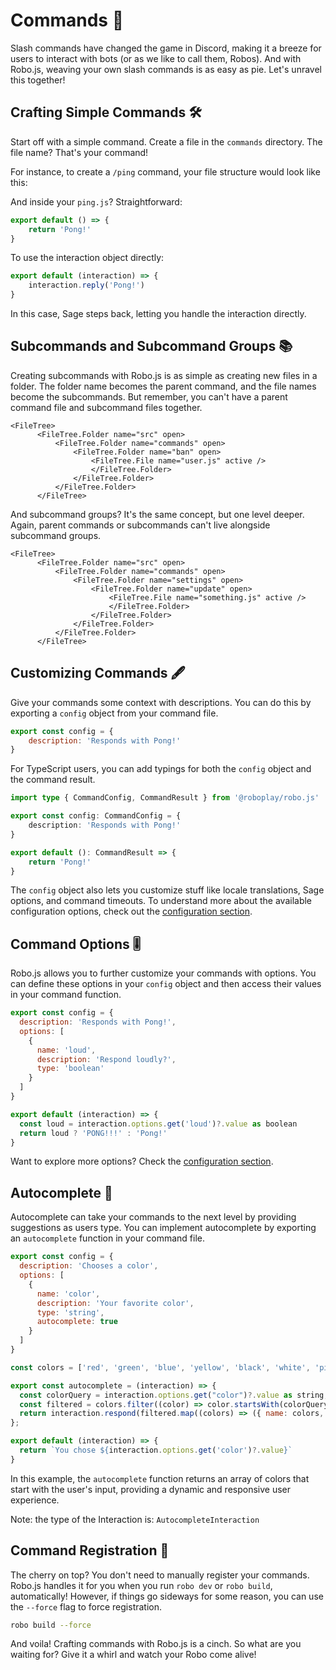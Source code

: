 
# Commands 📜

Slash commands have changed the game in Discord, making it a breeze for users to interact with bots (or as we like to call them, Robos). And with Robo.js, weaving your own slash commands is as easy as pie. Let's unravel this together!

## Crafting Simple Commands 🛠️

Start off with a simple command. Create a file in the `commands` directory. The file name? That's your command!

For instance, to create a `/ping` command, your file structure would look like this:

<FileTree>
	<FileTree.Folder name="src" open>
		<FileTree.Folder name="commands" open>
			<FileTree.File name="ping.js" active />
		</FileTree.Folder>
	</FileTree.Folder>
</FileTree>

And inside your `ping.js`? Straightforward:

```js showLineNumbers filename="commands/ping.js"
export default () => {
	return 'Pong!'
}
```

To use the interaction object directly:

```js showLineNumbers filename="commands/ping.js" {2}
export default (interaction) => {
	interaction.reply('Pong!')
}
```

In this case, Sage steps back, letting you handle the interaction directly.

## Subcommands and Subcommand Groups 📚

Creating subcommands with Robo.js is as simple as creating new files in a folder. The folder name becomes the parent command, and the file names become the subcommands. But remember, you can't have a parent command file and subcommand files together.

    <FileTree>
          <FileTree.Folder name="src" open>
              <FileTree.Folder name="commands" open>
                  <FileTree.Folder name="ban" open>
                      <FileTree.File name="user.js" active />
                      </FileTree.Folder>
                  </FileTree.Folder>
              </FileTree.Folder>
          </FileTree>

And subcommand groups? It's the same concept, but one level deeper. Again, parent commands or subcommands can't live alongside subcommand groups.

    <FileTree>
          <FileTree.Folder name="src" open>
              <FileTree.Folder name="commands" open>
                  <FileTree.Folder name="settings" open>
                      <FileTree.Folder name="update" open>
                          <FileTree.File name="something.js" active />
                          </FileTree.Folder>
                      </FileTree.Folder>
                  </FileTree.Folder>
              </FileTree.Folder>
          </FileTree>

## Customizing Commands 🖋️

Give your commands some context with descriptions. You can do this by exporting a `config` object from your command file.

```js showLineNumbers
export const config = {
	description: 'Responds with Pong!'
}
```

For TypeScript users, you can add typings for both the `config` object and the command result.

```ts showLineNumbers
import type { CommandConfig, CommandResult } from '@roboplay/robo.js'

export const config: CommandConfig = {
	description: 'Responds with Pong!'
}

export default (): CommandResult => {
	return 'Pong!'
}
```

The `config` object also lets you customize stuff like locale translations, Sage options, and command timeouts. To understand more about the available configuration options, check out the [configuration section](/docs/advanced/configuration).

## Command Options 🎚️

Robo.js allows you to further customize your commands with options. You can define these options in your `config` object and then access their values in your command function.

```js showLineNumbers filename="commands/ping.js" {3-9}
export const config = {
  description: 'Responds with Pong!',
  options: [
    {
      name: 'loud',
      description: 'Respond loudly?',
      type: 'boolean'
    }
  ]
}

export default (interaction) => {
  const loud = interaction.options.get('loud')?.value as boolean
  return loud ? 'PONG!!!' : 'Pong!'
}
```

Want to explore more options? Check the [configuration section](/docs/advanced/configuration).

## Autocomplete 🧠

Autocomplete can take your commands to the next level by providing suggestions as users type. You can implement autocomplete by exporting an `autocomplete` function in your command file.

```js showLineNumbers {15-19}
export const config = {
  description: 'Chooses a color',
  options: [
    {
      name: 'color',
      description: 'Your favorite color',
      type: 'string',
      autocomplete: true
    }
  ]
}

const colors = ['red', 'green', 'blue', 'yellow', 'black', 'white', 'pink', 'purple', 'brown']

export const autocomplete = (interaction) => {
  const colorQuery = interaction.options.get("color")?.value as string;
  const filtered = colors.filter((color) => color.startsWith(colorQuery));
  return interaction.respond(filtered.map((colors) => ({ name: colors, value: colors })));
};

export default (interaction) => {
  return `You chose ${interaction.options.get('color')?.value}`
}
```

In this example, the `autocomplete` function returns an array of colors that start with the user's input, providing a dynamic and responsive user experience.

Note: the type of the Interaction is: `AutocompleteInteraction`

## Command Registration 📝

The cherry on top? You don't need to manually register your commands. Robo.js handles it for you when you run `robo dev` or `robo build`, automatically! However, if things go sideways for some reason, you can use the `--force` flag to force registration.

```sh /build/
robo build --force
```

And voila! Crafting commands with Robo.js is a cinch. So what are you waiting for? Give it a whirl and watch your Robo come alive!
